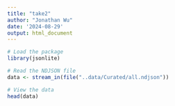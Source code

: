 ```yaml
---
title: "take2"
author: "Jonathan Wu"
date: '2024-08-29'
output: html_document
---
```



```r

# Load the package
library(jsonlite)

# Read the NDJSON file
data <- stream_in(file("..data/Curated/all.ndjson"))

# View the data
head(data)
```


